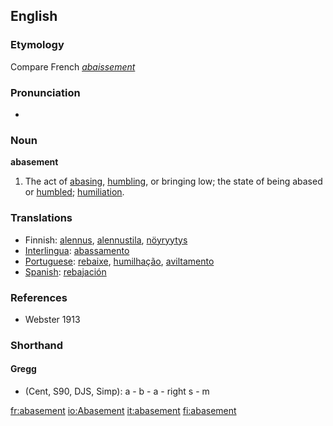 ==English==
===Etymology===
Compare French ''[[abaissement]]''

===Pronunciation===
*{{audio|en-us-abasement.ogg|Audio (US)}}

===Noun===
'''abasement'''
#The act of [[abasing]], [[humbling]], or bringing low; the state of being abased or [[humbled]]; [[humiliation]].
===Translations===
*Finnish: [[alennus]], [[alennustila]], [[nöyryytys]]
*[[Interlingua]]: [[abassamento]]
*[[Portuguese]]: [[rebaixe]], [[humilhação]], [[aviltamento]]
*[[Spanish]]: [[rebajación]]

===References===
*Webster 1913

===Shorthand===
====Gregg====
* (Cent, S90, DJS, Simp): a - b - a - right s - m

[[fr:abasement]]
[[io:Abasement]]
[[it:abasement]]
[[fi:abasement]]
